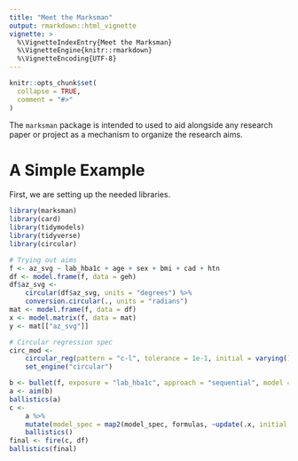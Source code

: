 ```yaml
---
title: "Meet the Marksman"
output: rmarkdown::html_vignette
vignette: >
  %\VignetteIndexEntry{Meet the Marksman}
  %\VignetteEngine{knitr::rmarkdown}
  %\VignetteEncoding{UTF-8}
---
```


```r
knitr::opts_chunk$set(
  collapse = TRUE,
  comment = "#>"
)
```

The `marksman` package is intended to used to aid alongside any research paper or project as a mechanism to organize the research aims.

# A Simple Example

First, we are setting up the needed libraries.

```r
library(marksman)
library(card)
library(tidymodels)
library(tidyverse)
library(circular)
```

```r
# Trying out aims
f <- az_svg ~ lab_hba1c + age + sex + bmi + cad + htn
df <- model.frame(f, data = geh)
df$az_svg <-
	circular(df$az_svg, units = "degrees") %>%
	conversion.circular(., units = "radians")
mat <- model.frame(f, data = df)
x <- model.matrix(f, data = mat)
y <- mat[["az_svg"]]

# Circular regression spec
circ_mod <-
	circular_reg(pattern = "c-l", tolerance = 1e-1, initial = varying()) %>%
	set_engine("circular")

b <- bullet(f, exposure = "lab_hba1c", approach = "sequential", model = circ_mod)
a <- aim(b)
ballistics(a)
c <-
	a %>%
	mutate(model_spec = map2(model_spec, formulas, ~update(.x, initial = rep(0, length(all.vars(.y)))))) %>%
	ballistics()
final <- fire(c, df)
ballistics(final)
```

